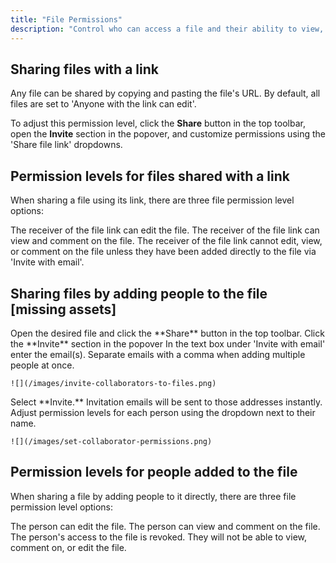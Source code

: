 ```yaml
---
title: "File Permissions"
description: "Control who can access a file and their ability to view, comment on, or edit it. "
---
```


## Sharing files with a link&#x20;

Any file can be shared by copying and pasting the file's URL. By default, all files are set to 'Anyone with the link can edit'.&#x20;

To adjust this permission level, click the **Share** button in the top toolbar, open the **Invite** section in the popover, and customize permissions using the 'Share file link' dropdowns.&#x20;

## Permission levels for files shared with a link

When sharing a file using its link, there are three file permission level options:

<AccordionGroup>
  <Accordion title="Anyone with the link can edit" defaultOpen={false}>
    The receiver of the file link can edit the file.
  </Accordion>

  <Accordion title="Anyone with the link can view" defaultOpen={false}>
    The receiver of the file link can view and comment on the file.
  </Accordion>

  <Accordion title="Only invited people can access" defaultOpen={false}>
    The receiver of the file link cannot edit, view, or comment on the file unless they have been added directly to the file via 'Invite with email'.&#x20;
  </Accordion>
</AccordionGroup>

## Sharing files by adding people to the file \[missing assets]

<Steps>
  <Step title="Step 1">
    Open the desired file and click the **Share** button in the top toolbar.
  </Step>

  <Step title="Step 2">
    Click the **Invite** section in the popover&#x20;
  </Step>

  <Step title="Step 3">
    In the text box under 'Invite with email' enter the email(s). Separate emails with a comma when adding multiple people at once.&#x20;

    ![](/images/invite-collaborators-to-files.png)
  </Step>

  <Step title="Step 4">
    Select **Invite.** Invitation emails will be sent to those addresses instantly.
  </Step>

  <Step title="Step 5">
    Adjust permission levels for each person using the dropdown next to their name.&#x20;

    ![](/images/set-collaborator-permissions.png)
  </Step>
</Steps>

## Permission levels for people added to the file

When sharing a file by adding people to it directly, there are three file permission level options:

<AccordionGroup>
  <Accordion title="Editor" defaultOpen={false}>
    The person can edit the file.
  </Accordion>

  <Accordion title="Viewer" defaultOpen={false}>
    The person can view and comment on the file.&#x20;
  </Accordion>

  <Accordion title="Remove" defaultOpen={false}>
    The person's access to the file is revoked. They will not be able to view, comment on, or edit the file.
  </Accordion>
</AccordionGroup>